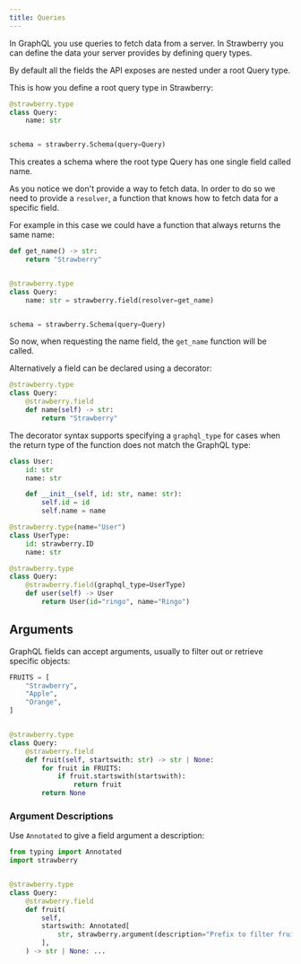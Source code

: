 ```yaml
---
title: Queries
---
```

In GraphQL you use queries to fetch data from a server. In Strawberry you can
define the data your server provides by defining query types.

By default all the fields the API exposes are nested under a root Query type.

This is how you define a root query type in Strawberry:

```python
@strawberry.type
class Query:
    name: str


schema = strawberry.Schema(query=Query)
```

This creates a schema where the root type Query has one single field called
name.

As you notice we don't provide a way to fetch data. In order to do so we need to
provide a `resolver`, a function that knows how to fetch data for a specific
field.

For example in this case we could have a function that always returns the same
name:

```python
def get_name() -> str:
    return "Strawberry"


@strawberry.type
class Query:
    name: str = strawberry.field(resolver=get_name)


schema = strawberry.Schema(query=Query)
```

So now, when requesting the name field, the `get_name` function will be called.

Alternatively a field can be declared using a decorator:

```python
@strawberry.type
class Query:
    @strawberry.field
    def name(self) -> str:
        return "Strawberry"
```

The decorator syntax supports specifying a `graphql_type` for cases when the
return type of the function does not match the GraphQL type:

```python
class User:
    id: str
    name: str

    def __init__(self, id: str, name: str):
        self.id = id
        self.name = name

@strawberry.type(name="User")
class UserType:
    id: strawberry.ID
    name: str

@strawberry.type
class Query:
    @strawberry.field(graphql_type=UserType)
    def user(self) -> User
        return User(id="ringo", name="Ringo")
```

## Arguments

GraphQL fields can accept arguments, usually to filter out or retrieve specific
objects:

```python
FRUITS = [
    "Strawberry",
    "Apple",
    "Orange",
]


@strawberry.type
class Query:
    @strawberry.field
    def fruit(self, startswith: str) -> str | None:
        for fruit in FRUITS:
            if fruit.startswith(startswith):
                return fruit
        return None
```

### Argument Descriptions

Use `Annotated` to give a field argument a description:

```python
from typing import Annotated
import strawberry


@strawberry.type
class Query:
    @strawberry.field
    def fruit(
        self,
        startswith: Annotated[
            str, strawberry.argument(description="Prefix to filter fruits by.")
        ],
    ) -> str | None: ...
```
